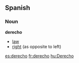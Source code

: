 ==Spanish==

===Noun===
'''derecho'''
*[[law]]
*[[right]] (as opposite to left)

[[es:derecho]]
[[fr:derecho]]
[[hu:Derecho]]